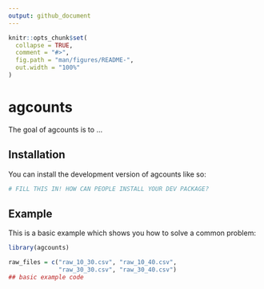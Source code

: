 ```yaml
---
output: github_document
---
```


<!-- README.md is generated from README.Rmd. Please edit that file -->

```r
knitr::opts_chunk$set(
  collapse = TRUE,
  comment = "#>",
  fig.path = "man/figures/README-",
  out.width = "100%"
)
```

# agcounts

<!-- badges: start -->
<!-- badges: end -->

The goal of agcounts is to ...

## Installation

You can install the development version of agcounts like so:

``` r
# FILL THIS IN! HOW CAN PEOPLE INSTALL YOUR DEV PACKAGE?
```

## Example

This is a basic example which shows you how to solve a common problem:

```r
library(agcounts)

raw_files = c("raw_10_30.csv", "raw_10_40.csv", 
              "raw_30_30.csv", "raw_30_40.csv")
## basic example code
```
